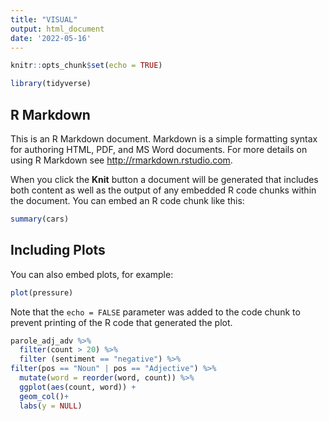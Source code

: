 ```yaml
---
title: "VISUAL"
output: html_document
date: '2022-05-16'
---
```


```r
knitr::opts_chunk$set(echo = TRUE)

library(tidyverse)
```

## R Markdown

This is an R Markdown document. Markdown is a simple formatting syntax for authoring HTML, PDF, and MS Word documents. For more details on using R Markdown see <http://rmarkdown.rstudio.com>.

When you click the **Knit** button a document will be generated that includes both content as well as the output of any embedded R code chunks within the document. You can embed an R code chunk like this:

```r
summary(cars)
```

## Including Plots

You can also embed plots, for example:

```r
plot(pressure)
```

Note that the `echo = FALSE` parameter was added to the code chunk to prevent printing of the R code that generated the plot.
```r
parole_adj_adv %>%
  filter(count > 20) %>%
  filter (sentiment == "negative") %>%
filter(pos == "Noun" | pos == "Adjective") %>%
  mutate(word = reorder(word, count)) %>%
  ggplot(aes(count, word)) +
  geom_col()+ 
  labs(y = NULL)
```

```r

```

